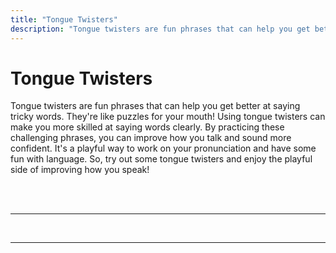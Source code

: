 ```yaml
---
title: "Tongue Twisters"
description: "Tongue twisters are fun phrases that can help you get better at saying tricky words. They're like puzzles for your mouth!"
---
```


# Tongue Twisters

Tongue twisters are fun phrases that can help you get better at saying tricky words. They're like puzzles for your mouth! Using tongue twisters can make you more skilled at saying words clearly. By practicing these challenging phrases, you can improve how you talk and sound more confident. It's a playful way to work on your pronunciation and have some fun with language. So, try out some tongue twisters and enjoy the playful side of improving how you speak!

<br/>


<EasyTongueTwisters />

<br/>

<hr/>


<CommonTongueTwisters />

<br/>

<hr/>


<LongTongueTwisters />